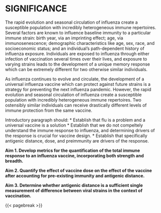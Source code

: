 # SIGNIFICANCE

<!-- overview PG -->
The rapid evolution and seasonal circulation of influenza create a susceptible
population with incredibly heterogeneous immune repertoires. Several factors
are known to influence baseline immunity to a particular immune strain:
birth year, via an imprinting effect; age, via immunosenescence; demographic
characteristics like age, sex, race, and socioeconomic status; and an
individual's path-dependent history of influenza exposure. Individuals are
exposed to influenza through either infection of vaccination several times
over their lives, and exposure to varying strains leads to the development of
a unique memory response which can be extremely different for two otherwise
similar individuals.

As influenza continues to evolve and circulate, the development of a universal
influenza vaccine which can protect against future strains is a strategy
for preventing the next influenza pandemic. However, the rapid evolution and seasonal circulation of influenza create a susceptible
population with incredibly heterogeneous immune repertoires. Two ostensibly
similar individuals can receive drastically different levels of immune protection
from the same vaccine. 

Introductory paragraph should:
* Establish that flu is a problem and a universal vaccine is a solution
* Establish that we do not compeltely understand the immune response to
influenza, and determining drivers of the response is crucial for vaccine design.
* Establish that specifically antigenic distance, dose, and preimmunity are
drivers of the response.

<!-- aim 1 PG -->
**Aim 1. Develop metrics for the quantification of the total immune response to an influenza vaccine, incorporating both strength and breadth.**

<!-- aim 2 PG -->
**Aim 2. Quantify the effect of vaccine dose on the effect of the vaccine after accounting for pre-existing immunity and antigenic distance.**

<!-- aim 3 PG -->
**Aim 3. Determine whether antigenic distance is a sufficient single measurement of difference between viral strains in the context of vaccination.**

{{< pagebreak >}}
<!-- END -->
